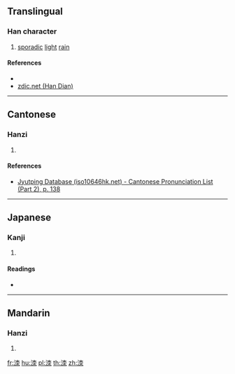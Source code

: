 {{character info/new}}
==Translingual==

===Han character===
{{Han char|rn=85|rad=水|as=06|sn=9|four=|canj=EDB|ids=⿰氵朿}}

# [[sporadic]] [[light]] [[rain]]

====References====
* {{Han ref|kx=0620.060|dkj=17375|dj=1015.100|hdz=31603.040|uh=6D13|ud=27923}}
* [http://www.zdic.net/z/1c/js/6D13.htm zdic.net (Han Dian)]

----

==Cantonese==

===Hanzi===
{{yue-hanzi|jyut=[[saak3]]|y=saak3}}

# {{defn|lang=yue|sort=水06}}

====References====
*[http://www.iso10646hk.net/jp/document/download.jsp Jyutping Database (iso10646hk.net) - Cantonese Pronunciation List (Part 2), p. 138]

----

==Japanese==

===Kanji===
{{ja-kanji|grade=|rs=水06}}

# {{defn|lang=ja|sort=水06}}

====Readings====
* {{ja-readings|on=[[さく]] (saku), [[しゃく]] (shaku), [[せき]] (seki), [[し]] (shi), [[じ]] (ji)|kun=[[そぼうる]] (sobouru), [[ひたす]] (hitasu)}}

----

==Mandarin==

===Hanzi===
{{cmn-hanzi|pin=[[sè]] ([[se4]]), [[qì]] ([[qi4]]), [[zì]] ([[zi4]])|wg=se<sup>4</sup>, ch'i<sup>4</sup>, tzu<sup>4</sup>}}

# {{defn|lang=cmn|sort=水06}}

[[fr:洓]]
[[hu:洓]]
[[pl:洓]]
[[th:洓]]
[[zh:洓]]